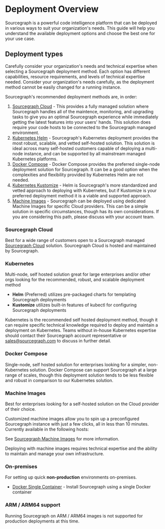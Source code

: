 # Deployment Overview

Sourcegraph is a powerful code intelligence platform that can be deployed in various ways to suit your organization's needs. This guide will help you understand the available deployment options and choose the best one for your use case.

## Deployment types

Carefully consider your organization's needs and technical expertise when selecting a Sourcegraph deployment method. Each option has different capabilities, resource requirements, and levels of technical expertise needed. Consider your organization's needs carefully, as the deployment method cannot be easily changed for a running instance.

Sourcegraph's recommended deployment methods are, in order:
1. [Sourcegraph Cloud](#sourcegraph-cloud) - This provides a fully managed solution where Sourcegraph handles all of the maintence, monitoring, and upgrading tasks to give you an optimal Sourcegraph experience while immediately getting the latest features into your users' hands. This solution does require your code hosts to be connected to the Sourcegraph managed environment.
2. [Kubernetes Helm](#kubernetes) - Sourcegraph's Kubernetes deployment provides the most robust, scalable, and vetted self-hosted solution. This solution is ideal across many self-hosted customers capable of deploying a multi-node instance, and can be supported by all mainstream managed Kubernetes platforms.
3. [Docker Compose](#docker-compose) - Docker Compose provides the preferred single-node deployment solution for Sourcegraph. It can be a good option when the complexities and flexibility provided by Kubernetes Helm are not needed.
4. [Kubernetes Kustomize](#kubernetes) - Helm is Sourcegraph's more standardized and vetted approach to deploying with Kubernetes, but if Kustomize is your preferred deployment method it is a viable and supported approach.
5. [Machine Images](#machine-images) - Sourcegraph can be deployed using dedicated Machine Images for specific Cloud providers. This can be a simple solution in specific circumstances, though has its own considerations. If you are considering this path, please discuss with your account team.

### Sourcegraph Cloud

Best for a wide range of customers open to a Sourcegraph managed [Sourcegraph Cloud](https://about.sourcegraph.com/get-started?t=enterprise) solution. Sourcegraph Cloud is hosted and maintained by Sourcegraph.

<LinkCards>

  <LinkCard href="https://about.sourcegraph.com/get-started?t=enterprise" imgSrc="https://sourcegraph.com/.assets/img/sourcegraph-mark.svg" imgAlt="Sourcegraph" title="Get a single-tenant instance managed by Sourcegraph." description="Sign up and get a 30 day free trial for your team." />

</LinkCards>

### Kubernetes

Multi-node, self hosted solution great for large enterprises and/or other orgs looking for the recommended, robust, and scalable deployment method

- **Helm** (Preferred) utilizes pre-packaged charts for templating Sourcegraph deployments
- **Kustomize** utilizes built-in features of kubectl for configuring Sourcegraph deployments

<QuickLinks>
    <QuickLink title="Helm" icon='theming' href="/admin/deploy/kubernetes" />
    <QuickLink title="Kustomize" icon='lightbulb' href="/admin/deploy/kubernetes/kustomize" />
</QuickLinks>

<Callout type="note">Kubernetes is the recommended self hosted deployment method, though it can require specific technical knowledge required to deploy and maintain a deployment on Kubernetes. Teams without in-house Kubernetes expertise should contact their Sourcegraph account representative or [sales@sourcegraph.com](mailto:sales@sourcegraph.com) to discuss in further detail.</Callout>

### Docker Compose

Single-node, self hosted solution for enterprises looking for a simpler, non-Kubernetes solution. Docker Compose can support Sourcegraph at a large range of scales, though this deployment solution tends to be less flexible and robust in comparison to our Kubernetes solution.

<QuickLinks>
  <QuickLink title="Docker Compose" icon='installation' href="/admin/deploy/docker-compose" />
</QuickLinks>

### Machine Images

Best for enterprises looking for a self-hosted solution on the Cloud provider of their choice.

Customized machine images allow you to spin up a preconfigured Sourcegraph instance with just a few clicks, all in less than 10 minutes. Currently available in the following hosts:

<QuickLinks>
  <QuickLink title="Amazon Machine Image (AMI)" icon='lightbulb' href="/admin/deploy/machine-images/aws-ami" />
  <QuickLink title="Google Compute Image" icon='presets' href="/admin/deploy/machine-images/gce" />
</QuickLinks>

See [Sourcegraph Machine Images](/admin/deploy/machine-images) for more information.

<Callout type="note">Deploying with machine images requires technical expertise and the ability to maintain and manage your own infrastructure.</Callout>

### On-premises

For setting up quick **non-production** environments on-premises.

  - [Docker Single Container](/admin/deploy/docker-single-container/) - Install Sourcegraph using a single Docker container

### ARM / ARM64 support

Running Sourcegraph on ARM / ARM64 images is not supported for production deployments at this time.
